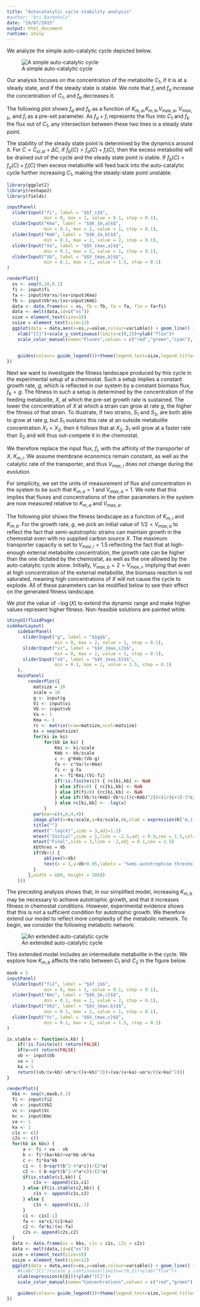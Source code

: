 ```yaml
---
title: "Autocatalytic cycle stability analysis"
#author: "Uri Barenholz"
date: "19/07/2015"
output: html_document
runtime: shiny
---
```


We analyze the simple auto-catalytic cycle depicted below.

![A simple auto-catalytic cycle](cycle4.png)

Our analysis focuses on the concentration of the metabolite $C_1$, if it is at a steady state, and if the steady state is stable.
We note that $f_i$ and $f_a$ increase the concentration of $C_1$, and $f_b$ decreases it.

The following plot shows $f_a$ and $f_b$ as a function of $K_{m,a}$,$K_{m,b}$,$V_{max,a}$, $V_{max,b}$, and $f_i$ as a pre-set parameter.
As $f_a+f_i$ represents the flux into $C_1$ and $f_b$ the flux out of $C_1$, any intersection between these two lines is a steady state point.

The stability of the steady state point is determined by the dynamics around it.
For $C=C_{st.st}+\Delta C$, if $f_b(C)>f_a(C)+f_i(C)$, then the excess metabolite will be drained out of the cycle and the steady state point is stable.
If $f_b(C)<f_a(C)+f_i(C)$ then excess metabolite will feed back into the auto-catalytic cycle further increasing $C_1$, making the steady-state point unstable.

```r
library(ggplot2)
library(reshape2)
library(fields)

inputPanel(
  sliderInput("fi", label = "$$f_i$$",
              min = 0, max = 1, value = 0.1, step = 0.1),
  sliderInput("Kma", label = "$$K_{m,a}$$",
              min = 0.1, max = 2, value = 1, step = 0.1),
  sliderInput("Kmb", label = "$$K_{m,b}$$",
              min = 0.1, max = 2, value = 2, step = 0.1),
  sliderInput("Va", label = "$$V_{max,a}$$",
              min = 0.1, max = 2, value = 1, step = 0.1),
  sliderInput("Vb", label = "$$V_{max,b}$$",
              min = 0.1, max = 2, value = 1.5, step = 0.1)
)

renderPlot({
  xs <- seq(0,10,0.1)
  fi <- input$fi
  fa <- input$Va*xs/(xs+input$Kma)
  fb <- input$Vb*xs/(xs+input$Kmb)
  data <- data.frame(xs = xs, fb = fb, fa = fa, fin = fa+fi)
  data <- melt(data,id=c("xs"))
  size = element_text(size=18)
  ssize = element_text(size=12)
  ggplot(data = data,aes(x=xs,y=value,colour=variable)) + geom_line() +
    xlab("[C]")+scale_y_continuous(limits=c(0,2))+ylab("flux")+
    scale_color_manual(name="Fluxes",values = c("red","green","cyan"),labels=c(expression(f[b]),
                                                                               expression(f[a]),
                                                                               expression(f[a]+f[i])))+
    guides(colour= guide_legend())+theme(legend.text=size,legend.title=size,axis.text=ssize,axis.title=size)
})

```

Next we want to investigate the fitness landscape produced by this cycle in the experimental setup of a chemostat.
Such a setup implies a constant growth rate, $g$, which is reflected in our system by a constant biomass flux, $f_b=g$.
The fitness in such a setup is determined by the concentration of the feeding metabolite, $X$, at which the pre-set growth rate is sustained.
The lower the concentration of $X$ at which a strain can grow at rate $g$, the higher the fitness of that strain.
To illustrate, if two strains, $S_1$ and $S_2$, are both able to grow at rate $g$, but $S_1$ sustains this rate at an outside metabolite concentration $X_1<X_2$, then it follows that at $X_2$, $S_1$ will grow at a faster rate than $S_2$ and will thus out-compete it in the chemostat.

We therefore replace the input flux, $f_i$, with the affinity of the transporter of $X$, $K_{m,i}$.
We assume membrane economics remain constant, as well as the catalytic rate of the transporter, and thus $V_{max,i}$ does not change during the evolution.

For simplicity, we set the units of measurement of flux and concentration in the system to be such that $K_{m,a}=1$ and $V_{max,a}=1$.
We note that this implies that fluxes and concentrations of the other parameters in the system are now measured relative to $K_{m,a}$ and $V_{max,a}$.

The following plot shows the fitness landscape as a function of $K_{m,i}$ and $K_{m,b}$.
For the growth rate, $g$, we pick an initial value of $1/2 < V_{max,a}$ to reflect the fact that semi-autotrophic strains can maintain growth in the chemostat even with no supplied carbon source $X$.
The maximum transporter capacity is set to $V_{max,i}=1.5$ reflecting the fact that at high-enough external metabolite concentration, the growth rate can be higher than the one dictated by the chemostat, as well as the one allowed by the auto-catalytic cycle alone.
Initially, $V_{max,b}=2>V_{max,i}$, implying that even at high concentration of the external metabolite, the biomass reaction is not saturated, meaning high concentrations of $X$ will not cause the cycle to explode. All of these parameters can be modified below to see their effect on the generated fitness landscape.

We plot the value of $-\log(X)$ to extend the dynamic range and make higher values represent higher fitness.
Non-feasible solutions are painted white.

```r
shinyUI(fluidPage(
sidebarLayout(
    sidebarPanel(
      sliderInput("g", label = "$$g$$",
                  min = 0, max = 2, value = 1, step = 0.1),
      sliderInput("vi", label = "$$V_{max,i}$$",
                  min = 0, max = 2, value = 1, step = 0.1),
      sliderInput("vb", label = "$$V_{max,b}$$",
                  min = 0.1, max = 2, value = 1.5, step = 0.1)
    ),
    mainPanel(
        renderPlot({
          matsize = 20
          scale = 10
          g <- input$g
          Vi <- input$vi
          Vb <- input$vb
          Va <- 1
          Kma <- 1
          rc <- matrix(nrow=matsize,ncol=matsize)
          ks = seq(matsize)
          for(ki in ks)
              for(kb in ks) {
                  Kmi <- ki/scale
                  Kmb <- kb/scale
                  c <- g*Kmb/(Vb-g)
                  fa <- c*Va/(c+Kma)
                  fi <- g-fa
                  x <- fi*Kmi/(Vi-fi)
                  if(!is.finite(c)) { rc[ki,kb] <- NaN
                  } else if(c<0) { rc[ki,kb] <- NaN
                  } else if(fi<0) {rc[ki,kb] <- NaN
                  } else if((Vb/(c+Kmb)-Vb*c/((c+Kmb)^2))<(1/(c+1)-1*c/((c+1)^2))) { rc[ki,kb] <- NaN
                  } else rc[ki,kb] <- -log(x)
              }
          par(mar=c(4,6,4,4))
          image.plot(x=ks/scale,y=ks/scale,rc,xlab = expression(K["m,i"]),ylab = expression(K["m,b"]), cex.lab = 1.5)
          title("")
          mtext("-log(X)",side = 3,adj=1.2)
          mtext("Initial",side = 1,line = -2.5,adj = 0.9,cex = 1.5,col="white")
          mtext("Final",side = 3,line = -2,adj = 0.1,cex = 1.5)
          kbthres = Vb
          if(Vb>1) {
              abline(h=Vb)
              text(x = 1,y=Vb+0.05,labels = "Semi-autotrophism threshold",cex = 1.5)
          }
        },width = 600, height = 500))
    )))
```

The preceding analysis shows that, in our simplified model, increasing $K_{m,b}$ may be necessary to achieve autotrophic growth, and that it increases fitness in chemostat conditions.
However, experimental evidence shows that this is not a sufficient condition for autotrophic growth.
We therefore extend our model to reflect more complexity of the metabolic network.
To begin, we consider the following metabolic network:

![An extended auto-catalytic cycle](cycle5.png)

This extended model includes an intermediate metabolite in the cycle.
We explore how $K_{m,b}$ affects the ratio between $C_1$ and $C_2$ in the figure below.

```r
maxb = 5
inputPanel(
  sliderInput("fi2", label = "$$f_i$$",
              min = 0, max = 1, value = 0.1, step = 0.1),
  sliderInput("Kmc", label = "$$K_{m,c}$$",
              min = 0.1, max = 2, value = 2, step = 0.1),
  sliderInput("Vb2", label = "$$V_{max,b}$$",
              min = 0.1, max = 2, value = 1, step = 0.1),
  sliderInput("Vc", label = "$$V_{max,c}$$",
              min = 0.1, max = 2, value = 1.5, step = 0.1)
)

is.stable <- function(x,kb) {
    if(!is.finite(x)) return(FALSE)
    if(x<=0) return(FALSE)
    vb <- input$Vb
    va = 1
    ka = 1
    return((vb/(x+kb)-vb*x/((x+kb)^2))>(va/(x+ka)-va*x/((x+ka)^2)))
}

renderPlot({
  kbs <- seq(0,maxb,0.1)
  fi <- input$fi2
  vb <- input$Vb2
  vc <- input$Vc
  kc <- input$Kmc
  va <- 1
  ka <- 1
  c1s <- c()
  c2s <- c()
  for(kb in kbs) {
      a <- fi + va - vb
      b <- fi*(ka+kb)+va*kb-vb*ka
      c <- fi*ka*kb
      c1 <- (-b+sqrt(b^2-4*a*c))/(2*a)
      c2 <- (-b-sqrt(b^2-4*a*c))/(2*a)
      if(is.stable(c1,kb)) {
          c1s <- append(c1s,c1)
      } else if(is.stable(c2,kb)) {
          c1s <- append(c1s,c2)
      } else {
          c1s <- append(c1s,-1)
      }
      c1 <- c1s[-1]
      fa <- va*c1/(c1+ka)
      c2 <- fa*kc/(vc-fa)
      c2s <- append(c2s,c2)
  }
  data <- data.frame(xs = kbs, c1s = c1s, c2s = c2s)
  data <- melt(data,id=c("xs"))
  size = element_text(size=18)
  ssize = element_text(size=12)
  ggplot(data = data,aes(x=xs,y=value,colour=variable)) + geom_line() +
    #xlab("[C]")+scale_y_continuous(limits=c(0,2))+ylab("flux")+
    xlab(expression(k[b]))+ylab("[C]")+
    scale_color_manual(name="Concentrations",values = c("red","green"),labels=c(expression(c[1]),
                                                                               expression(c[2])))+
    guides(colour= guide_legend())+theme(legend.text=size,legend.title=size,axis.text=ssize,axis.title=size)
})

```

